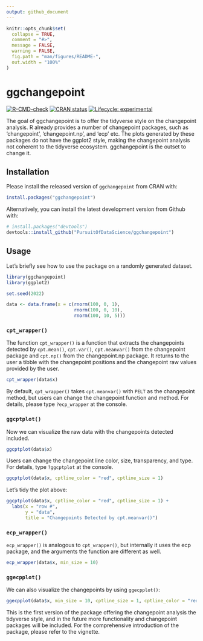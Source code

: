```yaml
---
output: github_document
---
```


<!-- README.md is generated from README.Rmd. Please edit that file -->

```r
knitr::opts_chunk$set(
  collapse = TRUE,
  comment = "#>",
  message = FALSE,
  warning = FALSE,
  fig.path = "man/figures/README-",
  out.width = "100%"
)
```

# ggchangepoint

<!-- badges: start -->
[![R-CMD-check](https://github.com/PursuitOfDataScience/ggchangepoint/workflows/R-CMD-check/badge.svg)](https://github.com/PursuitOfDataScience/ggchangepoint/actions)
[![CRAN status](https://www.r-pkg.org/badges/version/ggchangepoint)](https://CRAN.R-project.org/package=ggchangepoint)
[![Lifecycle: experimental](https://img.shields.io/badge/lifecycle-experimental-orange.svg)](https://lifecycle.r-lib.org/articles/stages.html#experimental)
<!-- badges: end -->

The goal of ggchangepoint is to offer the tidyverse style on the changepoint analysis.
R already provides a number of changepoint packages, such as 'changepoint', 'changepoint.np',
and 'ecp' etc. The plots generated by these packages do not have the ggplot2 style, making
the changepoint analysis not coherent to the tidyverse ecosystem. ggchangepoint is the 
outset to change it. 

## Installation

Please install the released version of `ggchangepoint` from CRAN with:

``` r
install.packages("ggchangepoint")
```

Alternatively, you can install the latest development version from Github with:

``` r
# install.packages("devtools")
devtools::install_github("PursuitOfDataScience/ggchangepoint")
```

## Usage

Let's briefly see how to use the package on a randomly generated dataset.

```r
library(ggchangepoint)
library(ggplot2)
```

```r
set.seed(2022)

data <- data.frame(x = c(rnorm(100, 0, 1), 
                         rnorm(100, 0, 10),
                         rnorm(100, 10, 5)))
```

### `cpt_wrapper()`

The function `cpt_wrapper()` is a function that extracts the changepoints detected by `cpt.mean()`, `cpt.var()`, `cpt.meanvar()` from the changepoint package and `cpt.np()` from
the changepoint.np package. It returns to the user a tibble with the changepoint positions and the changepoint raw values provided by the user.

```r
cpt_wrapper(data$x)
```

By default, `cpt_wrapper()` takes `cpt.meanvar()` with `PELT` as the changepoint method, but users can change the changepoint function and method. For details, please type `?ecp_wrapper` at the console. 

### `ggcptplot()`

Now we can visualize the raw data with the changepoints detected included.

```r
ggcptplot(data$x)
```

Users can change the changepoint line color, size, transparency, and type. For details, type `?ggcptplot` at the console. 

```r
ggcptplot(data$x, cptline_color = "red", cptline_size = 1)
```

Let's tidy the plot above:

```r
ggcptplot(data$x, cptline_color = "red", cptline_size = 1) +
  labs(x = "row #",
       y = "data",
       title = "Changepoints Detected by cpt.meanvar()")
```

### `ecp_wrapper()`

`ecp_wrapper()` is analogous to `cpt_wrapper()`, but internally it uses the ecp package, and the arguments the function are different as well. 

```r
ecp_wrapper(data$x, min_size = 10)
```

### `ggecpplot()`

We can also visualize the changepoints by using `ggecpplot()`:

```r
ggecpplot(data$x, min_size = 10, cptline_size = 1, cptline_color = "red")
```

This is the first version of the package offering the changepoint analysis the tidyverse style, and in the future more functionality and changepoint packages will be included. For the comprehensive introduction of the package, please refer to the vignette.





